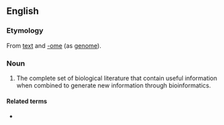 ==English==
{{wikipedia}}

===Etymology===
From [[text]] and [[-ome]] (as [[genome]]).

===Noun===
{{en-noun}}
# {{lb|en|biochemistry|genetics}} The complete set of biological literature that contain useful information when combined to generate new information through bioinformatics.

====Related terms====
* {{l|en|bibliome}}